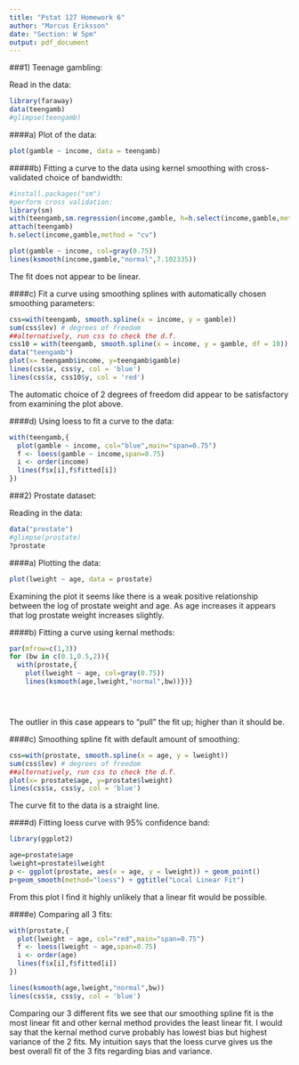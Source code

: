 ---
title: "Pstat 127 Homework 6"
author: "Marcus Eriksson"
date: "Section: W 5pm"
output: pdf_document
---

###1) Teenage gambling:

Read in the data:

```{r}
library(faraway)
data(teengamb)
#glimpse(teengamb)

```



####a) Plot of the data:

```{r}
plot(gamble ~ income, data = teengamb)
```

#####b) Fitting a curve to the data using kernel smoothing with cross-validated choice of bandwidth:

```{r}

#install.packages("sm")
#perform cross validation:
library(sm)
with(teengamb,sm.regression(income,gamble, h=h.select(income,gamble,method = "cv")))
attach(teengamb)
h.select(income,gamble,method = "cv")

plot(gamble ~ income, col=gray(0.75)) 
lines(ksmooth(income,gamble,"normal",7.102335))

```

The fit does not appear to be linear. 

####c) Fit a curve using smoothing splines with automatically chosen smoothing parameters:

```{r}
css=with(teengamb, smooth.spline(x = income, y = gamble))
sum(css$lev) # degrees of freedom
##alternatively, run css to check the d.f.
css10 = with(teengamb, smooth.spline(x = income, y = gamble, df = 10))
data("teengamb")
plot(x= teengamb$income, y=teengamb$gamble)
lines(css$x, css$y, col = 'blue')
lines(css$x, css10$y, col = 'red')
```

The automatic choice of 2 degrees of freedom did appear to be satisfactory from examining the plot above.

####d) Using loess to fit a curve to the data:

```{r}
with(teengamb,{
  plot(gamble ~ income, col="blue",main="span=0.75")
  f <- loess(gamble ~ income,span=0.75)
  i <- order(income)
  lines(f$x[i],f$fitted[i])
})
```

###2) Prostate dataset:

Reading in the data:

```{r}
data("prostate")
#glimpse(prostate)
?prostate
```

####a) Plotting the data:

```{r}
plot(lweight ~ age, data = prostate)
```

Examining the plot it seems like there is a weak positive relationship between the log of prostate weight and age. As age increases it appears that log prostate weight increases slightly.


####b) Fitting a curve using kernal methods:

```{r}
par(mfrow=c(1,3))
for (bw in c(0.1,0.5,2)){
  with(prostate,{
    plot(lweight ~ age, col=gray(0.75)) 
    lines(ksmooth(age,lweight,"normal",bw))})}





```

The outlier in this case appears to "pull" the fit up; higher than it should be.


####c) Smoothing spline fit with default amount of smoothing:

```{r}
css=with(prostate, smooth.spline(x = age, y = lweight))
sum(css$lev) # degrees of freedom
##alternatively, run css to check the d.f.
plot(x= prostate$age, y=prostate$lweight)
lines(css$x, css$y, col = 'blue')


```

The curve fit to the data is a straight line.

####d) Fitting loess curve with 95% confidence band:

```{r}

library(ggplot2)

age=prostate$age
lweight=prostate$lweight
p <- ggplot(prostate, aes(x = age, y = lweight)) + geom_point()
p+geom_smooth(method="loess") + ggtitle("Local Linear Fit")


```
From this plot I find it highly unlikely that a linear fit would be possible.

####e) Comparing all 3 fits:

```{r}
with(prostate,{
  plot(lweight ~ age, col="red",main="span=0.75")
  f <- loess(lweight ~ age,span=0.75)
  i <- order(age)
  lines(f$x[i],f$fitted[i])
})

lines(ksmooth(age,lweight,"normal",bw))
lines(css$x, css$y, col = 'blue')

```

Comparing our 3 different fits we see that our smoothing spline fit is the most linear fit and other kernal method provides the least linear fit. I would say that the kernal method curve probably has lowest bias but highest variance of the 2 fits. My intuition says that the loess curve gives us the best overall fit of the 3 fits regarding bias and variance.







